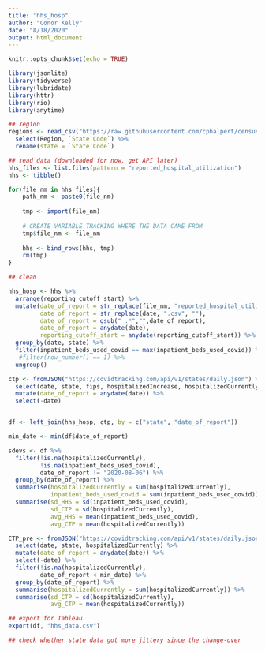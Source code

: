 ---
title: "hhs_hosp"
author: "Conor Kelly"
date: "8/18/2020"
output: html_document
---

```{r setup, include=FALSE}
knitr::opts_chunk$set(echo = TRUE)

library(jsonlite)
library(tidyverse)
library(lubridate)
library(httr)
library(rio)
library(anytime)

## region
regions <- read_csv("https://raw.githubusercontent.com/cphalpert/census-regions/master/us%20census%20bureau%20regions%20and%20divisions.csv") %>%
  select(Region, `State Code`) %>%
  rename(state = `State Code`)

## read data (downloaded for now, get API later)
hhs_files <- list.files(pattern = "reported_hospital_utilization") 
hhs <- tibble()  

for(file_nm in hhs_files){
    path_nm <- paste0(file_nm)
    
    tmp <- import(file_nm)
    
    # CREATE VARIABLE TRACKING WHERE THE DATA CAME FROM
    tmp$file_nm <- file_nm
    
    hhs <- bind_rows(hhs, tmp)
    rm(tmp)
}

## clean

hhs_hosp <- hhs %>%
  arrange(reporting_cutoff_start) %>%
  mutate(date_of_report = str_replace(file_nm, "reported_hospital_utilization_", ""),
         date_of_report = str_replace(date, ".csv", ""),
         date_of_report = gsub("_.*","",date_of_report),
         date_of_report = anydate(date),
         reporting_cutoff_start = anydate(reporting_cutoff_start)) %>%
  group_by(date, state) %>%
  filter(inpatient_beds_used_covid == max(inpatient_beds_used_covid)) %>%
   #filter(row_number() == 1) %>%
  ungroup()

ctp <- fromJSON("https://covidtracking.com/api/v1/states/daily.json") %>%
  select(date, state, fips, hospitalizedIncrease, hospitalizedCurrently, inIcuCumulative, inIcuCurrently, onVentilatorCurrently, onVentilatorCumulative) %>%
  mutate(date_of_report = anydate(date)) %>%
  select(-date)


df <- left_join(hhs_hosp, ctp, by = c("state", "date_of_report"))

min_date <- min(df$date_of_report)

sdevs <- df %>%
  filter(!is.na(hospitalizedCurrently),
         !is.na(inpatient_beds_used_covid),
         date_of_report != "2020-08-06") %>%
  group_by(date_of_report) %>%
  summarise(hospitalizedCurrently = sum(hospitalizedCurrently),
            inpatient_beds_used_covid = sum(inpatient_beds_used_covid)) %>%
  summarise(sd_HHS = sd(inpatient_beds_used_covid),
            sd_CTP = sd(hospitalizedCurrently),
            avg_HHS = mean(inpatient_beds_used_covid),
            avg_CTP = mean(hospitalizedCurrently))

CTP_pre <- fromJSON("https://covidtracking.com/api/v1/states/daily.json") %>%
  select(date, state, hospitalizedCurrently) %>%
  mutate(date_of_report = anydate(date)) %>%
  select(-date) %>%
  filter(!is.na(hospitalizedCurrently),
         date_of_report < min_date) %>%
  group_by(date_of_report) %>%
  summarise(hospitalizedCurrently = sum(hospitalizedCurrently)) %>%
  summarise(sd_CTP = sd(hospitalizedCurrently),
            avg_CTP = mean(hospitalizedCurrently))

## export for Tableau
export(df, "hhs_data.csv")

## check whether state data got more jittery since the change-over



```

